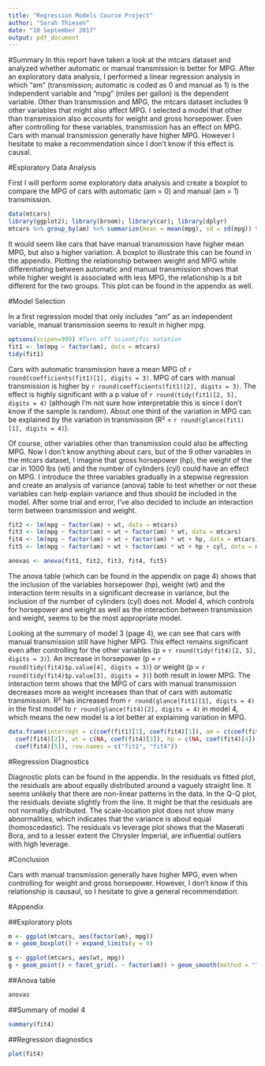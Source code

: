 ```yaml
---
title: "Regression Models Course Project"
author: "Sarah Thiesen"
date: "10 September 2017"
output: pdf_document
---
```


#Summary
In this report have taken a look at the mtcars dataset and analyzed whether automatic or manual transmission is better for MPG. After an exploratory data analysis, I performed a linear regression analysis in which "am" (transmission; automatic is coded as 0 and manual as 1) is the independent variable and "mpg" (miles per gallon) is the dependent variable. Other than transmission and MPG, the mtcars dataset includes 9 other variables that might also affect MPG. I selected a model that other than transmission also accounts for weight and gross horsepower. Even after controlling for these variables, transmission has an effect on MPG. Cars with manual transmission generally have higher MPG. However I hesitate to make a recommendation since I don't know if this effect is causal.

#Exploratory Data Analysis

First I will perform some exploratory data analysis and create a boxplot to compare the MPG of cars with automatic (am = 0) and manual (am = 1) transmission.

```r
data(mtcars)
library(ggplot2); library(broom); library(car); library(dplyr)
mtcars %>% group_by(am) %>% summarize(mean = mean(mpg), sd = sd(mpg)) %>% as.data.frame()
```

It would seem like cars that have manual transmission have higher mean MPG, but also a higher variation. A boxplot to illustrate this can be found in the appendix. Plotting the relationship between weight and MPG while differentiating between automatic and manual transmission shows that while higher weight is associated with less MPG, the relationship is a bit different for the two groups. This plot can be found in the appendix as well.  

#Model Selection

In a first regression model that only includes "am" as an independent variable, manual transmission seems to result in higher mpg. 

```r
options(scipen=999) #Turn off scientific notation
fit1 <- lm(mpg ~ factor(am), data = mtcars)
tidy(fit1)
```
Cars with automatic transmission have a mean MPG of `r round(coefficients(fit1)[1], digits = 3)`. MPG of cars with manual transmission is higher by `r round(coefficients(fit1)[2], digits = 3)`. The effect is highly significant with a p value of `r round(tidy(fit1)[2, 5], digits = 4)` (although I'm not sure how interpretable this is since I don't know if the sample is random). About one third of the variation in MPG can be explained by the variation in transmission (R² = `r round(glance(fit1)[1], digits = 4)`).\newline

Of course, other variables other than transmission could also be affecting MPG. Now I don't know anything about cars, but of the 9 other variables in the mtcars dataset, I imagine that gross horsepower (hp), the weight of the car in 1000 lbs (wt) and the number of cylinders (cyl) could have an effect on MPG. I introduce the three variables gradually in a stepwise regression and create an analysis of variance (anova) table to test whether or not these variables can help explain variance and thus should be included in the model. After some trial and error, I've also decided to include an interaction term between transmission and weight.

```r
fit2 <- lm(mpg ~ factor(am) + wt, data = mtcars)
fit3 <- lm(mpg ~ factor(am) + wt + factor(am) * wt, data = mtcars)
fit4 <- lm(mpg ~ factor(am) + wt + factor(am) * wt + hp, data = mtcars)
fit5 <- lm(mpg ~ factor(am) + wt + factor(am) * wt + hp + cyl, data = mtcars)

anovas <- anova(fit1, fit2, fit3, fit4, fit5)
```
  
The anova table (which can be found in the appendix on page 4) shows that the inclusion of the variables horsepower (hp), weight (wt) and the interaction term results in a significant decrease in variance, but the inclusion of the number of cylinders (cyl) does not. Model 4, which controls for horsepower and weight as well as the interaction between transmission and weight, seems to be the most appropriate model. \newline

Looking at the summary of model 3 (page 4), we can see that cars with manual transmission still have higher MPG. This effect remains significant even after controlling for the other variables (p = `r round(tidy(fit4)[2, 5], digits = 3)`). An increase in horsepower (p = `r round(tidy(fit4)$p.value[4], digits = 3)`) or weight (p = `r round(tidy(fit4)$p.value[3], digits = 3)`) both result in lower MPG. The interaction term shows that the MPG of cars with manual transmission decreases more as weight increases than that of cars with automatic transmission. R² has increased from `r round(glance(fit1)[1], digits = 4)` in the first model to `r round(glance(fit4)[2], digits = 4)` in model 4, which means the new model is a lot better at explaining variation in MPG.

```r
data.frame(intercept = c(coef(fit1)[1], coef(fit4)[1]), am = c(coef(fit1)[2], 
  coef(fit4)[2]), wt = c(NA, coef(fit4)[3]), hp = c(NA, coef(fit4)[4]), am_wt = c(NA, 
  coef(fit4)[5]), row.names = c("fit1", "fit4"))
```

#Regression Diagnostics

Diagnostic plots can be found in the appendix. In the residuals vs fitted plot, the residuals are about equally distributed around a vaguely straight line. It seems unlikely that there are non-linear patterns in the data. In the Q-Q plot, the residuals deviate slightly from the line. It might be that the residuals are not normally distributed. The scale-location plot does not show many abnormalities, which indicates that the variance is about equal (homoscedastic). The residuals vs leverage plot shows that the Maserati Bora, and to a lesser extent the Chrysler Imperial, are influential outliers with high leverage.

#Conclusion

Cars with manual transmission generally have higher MPG, even when controlling for weight and gross horsepower. However, I don't know if this relationship is causaul, so I hesitate to give a general recommendation.

\newpage

#Appendix

##Exploratory plots

```r
m <- ggplot(mtcars, aes(factor(am), mpg))
m + geom_boxplot() + expand_limits(y = 0)

g <- ggplot(mtcars, aes(wt, mpg))
g + geom_point() + facet_grid(. ~ factor(am)) + geom_smooth(method = "lm")
```
\newpage

##Anova table
```r
anovas
```

##Summary of model 4
```r
summary(fit4)
```
\newpage

##Regression diagnostics
```r
plot(fit4)
```